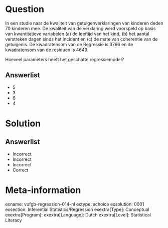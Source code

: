 Question
========

In een studie naar de kwaliteit van getuigenverklaringen van kinderen deden 70 kinderen mee. De kwaliteit van de verklaring werd voorspeld op basis van kwantitatieve variabelen (a) de leeftijd van het kind, (b) het aantal
verstreken dagen sinds het incident en (c) de mate van coherentie van de getuigenis. De kwadratensom van de Regressie is 3766 en de kwadratensom van de residuen is 4649.

Hoeveel parameters heeft het geschatte regressiemodel?
  
Answerlist
----------
* 5
* 3
* 6
* 4

Solution
========

Answerlist
----------
* Incorrect
* Incorrect
* Incorrect
* Correct

Meta-information
================
exname: vufgb-regression-014-nl
extype: schoice
exsolution: 0001
exsection: Inferential Statistics/Regression
exextra[Type]: Conceptual
exextra[Program]: 
exextra[Language]: Dutch
exextra[Level]: Statistical Literacy